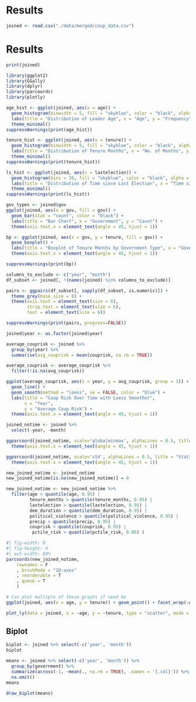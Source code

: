 # Results

```r

joined <- read.csv("./data/merged/coup_data.csv")

```
# Results
```r
print(joined)
```

```r
library(ggplot2)
library(GGally)
library(dplyr)
library(parcoords)
library(plotly)
```
```r
age_hist <- ggplot(joined, aes(x = age)) +
  geom_histogram(binwidth = 5, fill = "skyblue", color = "black", alpha = 0.7) +
  labs(title = "Distribution of Leader Age", x = "Age", y = "Frequency") +
  theme_minimal()
suppressWarnings(print(age_hist))
```
```r
tenure_hist <- ggplot(joined, aes(x = tenure)) +
  geom_histogram(binwidth = 5, fill = "skyblue", color = "black", alpha = 0.7) +
  labs(title = "Distribution of Tenure Months", x = "No. of Months", y = "Frequency") +
  theme_minimal()
suppressWarnings(print(tenure_hist))
```
```r
ls_hist <- ggplot(joined, aes(x = lastelection)) +
  geom_histogram(bins = 30, fill = "skyblue", color = "black", alpha = 0.7) +
  labs(title = "Distribution of Time since Last Election", x = "Time since Last Election", y = "Frequency") +
  theme_minimal()
suppressWarnings(print(ls_hist))
```

```r
gov_types <- joined$gov
ggplot(joined, aes(x = gov, fill = gov)) +
  geom_bar(stat = "count", color = "black") +
  labs(title = "Bar Chart", x = "Government", y = "Count") +
  theme(axis.text.x = element_text(angle = 45, hjust = 1))
```
```r
bp <- ggplot(joined, aes(x = gov, y = tenure, fill = gov)) +
  geom_boxplot() +
  labs(title = "Boxplot of Tenure Months by Government Type", x = "Government Type", y = "Tenure Months") +
  theme(axis.text.x = element_text(angle = 45, hjust = 1))

suppressWarnings(print(bp))
```
```r
columns_to_exclude <- c("year", "month")
df_subset <- joined[, !(names(joined) %in% columns_to_exclude)]

pairs <- ggpairs(df_subset[, sapply(df_subset, is.numeric)]) +
  theme_grey(base_size = 8) +
  theme(axis.text = element_text(size = 6),
        strip.text = element_text(size = 6),
        text = element_text(size = 6))

suppressWarnings(print(pairs, progress=FALSE))
```
```r
joined$year <- as.factor(joined$year)

average_couprisk <- joined %>%
  group_by(year) %>%
  summarise(avg_couprisk = mean(couprisk, na.rm = TRUE))

average_couprisk <- average_couprisk %>%
  filter(!is.na(avg_couprisk))

ggplot(average_couprisk, aes(x = year, y = avg_couprisk, group = 1)) +
  geom_line() +
  geom_smooth(method = "loess", se = FALSE, color = "blue") +
  labs(title = "Coup Risk Over Time with Loess Smoother",
       x = "Year",
       y = "Average Coup Risk") +
  theme(axis.text.x = element_text(angle = 45, hjust = 1))
```
```r
joined_notime <- joined %>%
  select(-year, -month)

ggparcoord(joined_notime, scale='globalminmax', alphaLines = 0.5, title = "Static Parallel Coordinates Plot (No Scaler)") + 
  theme(axis.text.x = element_text(angle = 45, hjust = 1))
```
```r
ggparcoord(joined_notime, scale='std', alphaLines = 0.5, title = "Static Parallel Coordinates Plot (Default Scaler)") + 
  theme(axis.text.x = element_text(angle = 45, hjust = 1))
```
```r
new_joined_notime <- joined_notime
new_joined_notime[is.na(new_joined_notime)] = 0

new_joined_notime <- new_joined_notime %>%
  filter(age > quantile(age, 0.95) |
         tenure_months > quantile(tenure_months, 0.95) |
         lastelection > quantile(lastelection, 0.95) |
         dem_duration > quantile(dem_duration, 0.95) |
         political_violence > quantile(political_violence, 0.95) |
         precip > quantile(precip, 0.95) |
         couprisk > quantile(couprisk, 0.95) |
          pctile_risk > quantile(pctile_risk, 0.95) )

#| fig-width: 8
#| fig-height: 4
#| out-width: 80%
parcoords(new_joined_notime,
    rownames = F 
    , brushMode = "1D-axes"
    , reorderable = T
    , queue = T 
    )
```
```r
# Can plot multiple of these graphs if need be
ggplot(joined, aes(x = age, y = tenure)) + geom_point() + facet_wrap(~gov)
```
```r
plot_ly(data = joined, x = ~age, y = ~tenure, type = "scatter", mode = "markers", color = ~gov)
```

## Biplot

```r
biplot <- joined %>% select(-c('year', 'month'))
biplot
```

```r
means <- joined %>% select(-c('year', 'month')) %>%
  group_by(government) %>%
  summarize(across(-1, ~mean(., na.rm = TRUE), .names = '{.col}')) %>%
  na.omit()
means
```
```r
draw_biplot(means)

```
